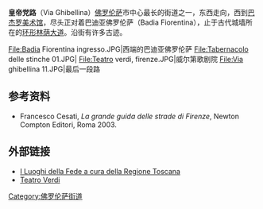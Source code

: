 {{Coord|43|46|12.30|N|11|15|54.39|E|type:landmark|display=title}}

'''皇帝党路'''（Via Ghibellina）[[佛罗伦萨|佛罗伦萨]]市中心最长的街道之一，东西走向，西到[[巴杰罗美术馆|巴杰罗美术馆]]，尽头正对着巴迪亚佛罗伦萨（Badia Fiorentina），止于古代城墙所在的[[环形林荫大道|环形林荫大道]]。沿街有许多古迹。
<gallery>
File:Badia Fiorentina ingresso.JPG|西端的巴迪亚佛罗伦萨
File:Tabernacolo delle stinche 01.JPG|
File:Teatro verdi, firenze.JPG|威尔第歌剧院
File:Via ghibellina 11.JPG|最后一段路
</gallery>

==参考资料==
*Francesco Cesati, ''La grande guida delle strade di Firenze'', Newton Compton Editori, Roma 2003.

==外部链接==
{{Commonscat|Via Ghibellina}}
*[http://web.rete.toscana.it/Fede/index.htm I Luoghi della Fede a cura della Regione Toscana] {{Wayback|url=http://web.rete.toscana.it/Fede/index.htm |date=20090330065703 }}
*[http://www.teatroverdifirenze.it/ Teatro Verdi] {{Wayback|url=http://www.teatroverdifirenze.it/ |date=20090401091607 }}

[[Category:佛罗伦萨街道|Category:佛罗伦萨街道]]